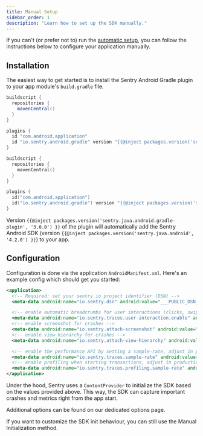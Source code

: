 ```yaml
---
title: Manual Setup
sidebar_order: 1
description: "Learn how to set up the SDK manually."
---
```


If you can't (or prefer not to) run the [automatic setup](/platforms/android/#install), you can follow the instructions below to configure your application manually.

## Installation

The easiest way to get started is to install the Sentry Android Gradle plugin to your app module's `build.gradle` file.

```groovy {filename:app/build.gradle}
buildscript {
  repositories {
    mavenCentral()
  }
}

plugins {
  id "com.android.application"
  id "io.sentry.android.gradle" version "{{@inject packages.version('sentry.java.android.gradle-plugin', '3.0.0') }}"
}
```

```kotlin {filename:app/build.gradle.kts}
buildscript {
  repositories {
    mavenCentral()
  }
}

plugins {
  id("com.android.application")
  id("io.sentry.android.gradle") version "{{@inject packages.version('sentry.java.android.gradle-plugin', '3.0.0') }}"
}
```

Version `{{@inject packages.version('sentry.java.android.gradle-plugin', '3.0.0') }}` of the plugin will automatically add the Sentry Android SDK (version `{{@inject packages.version('sentry.java.android', '4.2.0') }}`) to your app.

## Configuration

Configuration is done via the application `AndroidManifest.xml`. Here's an example config which should get you started:

<SignInNote />

```xml {filename:AndroidManifest.xml}
<application>
  <!-- Required: set your sentry.io project identifier (DSN) -->
  <meta-data android:name="io.sentry.dsn" android:value="___PUBLIC_DSN___" />

  <!-- enable automatic breadcrumbs for user interactions (clicks, swipes, scrolls) -->
  <meta-data android:name="io.sentry.traces.user-interaction.enable" android:value="true" />
  <!-- enable screenshot for crashes -->
  <meta-data android:name="io.sentry.attach-screenshot" android:value="true" />
  <!-- enable view hierarchy for crashes -->
  <meta-data android:name="io.sentry.attach-view-hierarchy" android:value="true" />

  <!-- enable the performance API by setting a sample-rate, adjust in production env -->
  <meta-data android:name="io.sentry.traces.sample-rate" android:value="1.0" />
  <!-- enable profiling when starting transactions, adjust in production env -->
  <meta-data android:name="io.sentry.traces.profiling.sample-rate" android:value="1.0" />
</application>
```

Under the hood, Sentry uses a `ContentProvider` to initialize the SDK based on the values provided above. This way, the SDK can capture important crashes and metrics right from the app start.

Additional options can be found <PlatformLink to="/configuration/options/">on our dedicated options page</PlatformLink>.

If you want to customize the SDK init behaviour, you can still use the <PlatformLink to="/configuration/manual-init/">Manual Initialization method</PlatformLink>.
